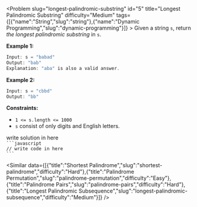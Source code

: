 
<Problem slug="longest-palindromic-substring" id="5" title="Longest Palindromic Substring" difficulty="Medium" tags={[{"name":"String","slug":"string"},{"name":"Dynamic Programming","slug":"dynamic-programming"}]} >
    Given a string `s`, return _the longest_ _palindromic_ _substring_ in `s`.

**Example 1:**

```javascript 
Input: s = "babad"
Output: "bab"
Explanation: "aba" is also a valid answer.
```

**Example 2:**

```javascript 
Input: s = "cbbd"
Output: "bb"
```

**Constraints:**

*   `1 <= s.length <= 1000`
*   `s` consist of only digits and English letters.
</Problem >

<Solution>
write solution in here
</Solution>

<Code>
```javascript
// write code in here
```
</Code>

<Similar data={[{"title":"Shortest Palindrome","slug":"shortest-palindrome","difficulty":"Hard"},{"title":"Palindrome Permutation","slug":"palindrome-permutation","difficulty":"Easy"},{"title":"Palindrome Pairs","slug":"palindrome-pairs","difficulty":"Hard"},{"title":"Longest Palindromic Subsequence","slug":"longest-palindromic-subsequence","difficulty":"Medium"}]} />
